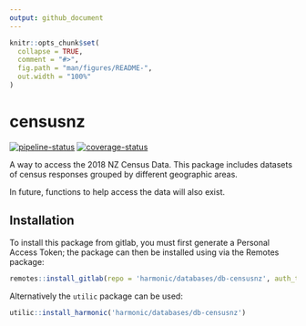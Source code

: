 ```yaml
---
output: github_document
---
```


<!-- README.md is generated from README.Rmd. Please edit that file -->

```r
knitr::opts_chunk$set(
  collapse = TRUE,
  comment = "#>",
  fig.path = "man/figures/README-",
  out.width = "100%"
)
```
# censusnz

<!-- badges: start -->
[![pipeline-status](https://gitlab.harmonic.co.nz/harmonic/databases/db-censusnz/badges/master/pipeline.svg)](https://gitlab.harmonic.co.nz/harmonic/databases/db-censusnz/)
[![coverage-status](https://gitlab.harmonic.co.nz/harmonic/databases/db-censusnz/badges/master/coverage.svg?job=coverage)](https://gitlab.harmonic.co.nz/harmonic/databases/db-censusnz/pipelines)
<!-- badges: end -->

A way to access the 2018 NZ Census Data. This package includes datasets of census responses grouped by different geographic areas. 

In future, functions to help access the data will also exist.

## Installation

To install this package from gitlab, you must first generate a Personal Access Token; the package can then be installed using via the Remotes package:

```r
remotes::install_gitlab(repo = 'harmonic/databases/db-censusnz', auth_token = <PAT>, host = 'gitlab.harmonic.co.nz/')
```

Alternatively the `utilic` package can be used:

```r
utilic::install_harmonic('harmonic/databases/db-censusnz')
```


